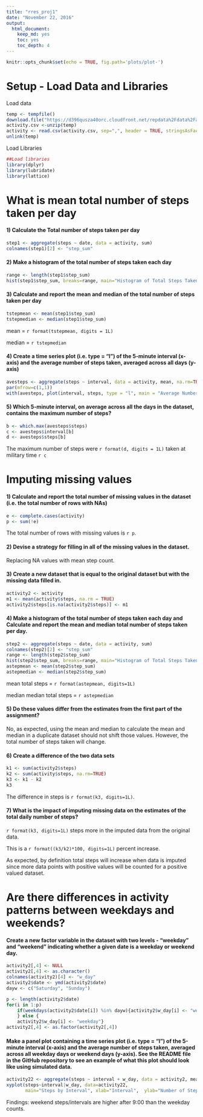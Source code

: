 ---
title: "rres_proj1"
date: "November 22, 2016"
output: 
  html_document: 
    keep_md: yes
    toc: yes
    toc_depth: 4
---

```{r setup, include=FALSE}
knitr::opts_chunk$set(echo = TRUE, fig.path='plots/plot-')

```
# Setup - Load Data and Libraries
Load data

```{r load_data, Include=TRUE, }
temp <- tempfile()
download.file("https://d396qusza40orc.cloudfront.net/repdata%2Fdata%2Factivity.zip",temp)
activity.csv <-unzip(temp)
activity <- read.csv(activity.csv, sep=",", header = TRUE, stringsAsFactors = FALSE)
unlink(temp)
```

Load Libraries
```{r libs, include=TRUE, results='hide', message=FALSE, warning=FALSE}
##Load libraries
library(dplyr)
library(lubridate)
library(lattice)
```

# What is mean total number of steps taken per day

#### 1) Calculate the Total number of steps taken per day
```{r tot_steps, include=TRUE}
step1 <- aggregate(steps ~ date, data = activity, sum)
colnames(step1)[2] <- "step_sum"
```

#### 2) Make a histogram of the total number of steps taken each day
```{r hist1, include=TRUE}
range <- length(step1$step_sum)
hist(step1$step_sum, breaks=range, main="Histogram of Total Steps Taken per Day", xlab = "Total Daily Steps", col = "green")
```

#### 3) Calculate and report the mean and median of the total number of steps taken per day
```{r mean_med, include=TRUE}
tstepmean <- mean(step1$step_sum)
tstepmedian <- median(step1$step_sum)
```
mean = `r format(tstepmean, digits = 1L)`

median = `r tstepmedian`

#### 4) Create a time series plot (i.e. type = "l") of the 5-minute interval (x-axis) and the average number of steps taken, averaged across all days (y-axis)

```{r avesteps, include=TRUE}
avesteps <- aggregate(steps ~ interval, data = activity, mean, na.rm=TRUE)
par(mfrow=c(1,1))
with(avesteps, plot(interval, steps, type = "l", main = "Average Number of Steps by 5min Interval averaged across all days", xlab = "5 min intervals over 24 hours period", ylab = "Number of steps"))
```

#### 5) Which 5-minute interval, on average across all the days in the dataset, contains the maximum number of steps?

```{r max_steps, include=TRUE}
b <- which.max(avesteps$steps)
c <- avesteps$interval[b]
d <- avesteps$steps[b]
```

The maximum number of steps were `r format(d, digits = 1L)` 
taken at military time `r c` 

# Imputing missing values

#### 1) Calculate and report the total number of missing values in the dataset (i.e. the total number of rows with NAs)

```{r missing, include=FALSE}
e <- complete.cases(activity)
p <- sum(!e) 
```

The total number of rows with missing values is `r p`.

#### 2) Devise a strategy for filling in all of the missing values in the dataset. 

Replacing NA values with mean step count.

#### 3) Create a new dataset that is equal to the original dataset but with the missing data filled in.

```{r new_dataset, include=TRUE}
activity2 <- activity 
m1 <- mean(activity$steps, na.rm = TRUE)
activity2$steps[is.na(activity2$steps)] <- m1
```

#### 4) Make a histogram of the total number of steps taken each day and Calculate and report the mean and median total number of steps taken per day. 

```{r histogram1, include=TRUE}
step2 <- aggregate(steps ~ date, data = activity, sum)
colnames(step2)[2] <- "step_sum"
range <- length(step2$step_sum)
hist(step2$step_sum, breaks=range, main="Histogram of Total Steps Taken per Day \n Imputed Dataset", xlab = "Total Daily Steps", col = "green")
astepmean <- mean(step2$step_sum)
astepmedian <- median(step2$step_sum)
```

mean total steps = `r format(astepmean, digits=1L)`

median median total steps = `r astepmedian`


#### 5) Do these values differ from the estimates from the first part of the assignment? 

No, as expected, using the mean and median to calculate the mean and median in a duplicate dataset should not shift those values.  However, the total number of steps taken will change.


#### 6) Create a difference of the two data sets

```{r totsteps_diff, include=TRUE}

k1 <- sum(activity2$steps) 
k2 <- sum(activity$steps, na.rm=TRUE) 
k3 <- k1 - k2
k3 
```

The difference in steps is `r format(k3, digits=1L)`.

#### 7) What is the impact of imputing missing data on the estimates of the total daily number of steps?

`r format(k3, digits=1L)` steps more in the imputed data from the original data. 

This is a `r format((k3/k2)*100, digits=1L)` percent increase.

As expected, by definition total steps will increase when data is imputed since more data points with positive values will be counted for a positive valued dataset.

# Are there differences in activity patterns between weekdays and weekends?

#### Create a new factor variable in the dataset with two levels - "weekday" and "weekend" indicating whether a given date is a weekday or weekend day.

```{r factor, include=TRUE}
activity2[,4] <- NULL
activity2[,4] <- as.character()
colnames(activity2)[4] <- "w_day"
activity2$date <- ymd(activity2$date)
dayw <- c("Saturday", "Sunday")

p <- length(activity2$date)
for(i in 1:p)
    if(weekdays(activity2$date[i]) %in% dayw){activity2$w_day[i] <- "weekend"
    } else {
    activity2$w_day[i] <- "weekday"}
activity2[,4] <- as.factor(activity2[,4])
```

#### Make a panel plot containing a time series plot (i.e. type = "l") of the 5-minute interval (x-axis) and the average number of steps taken, averaged across all weekday days or weekend days (y-axis). See the README file in the GitHub repository to see an example of what this plot should look like using simulated data.

```{r panel_plot, include=TRUE}
activity22 <- aggregate(steps ~ interval + w_day, data = activity2, mean)
xyplot(steps~interval|w_day, data=activity22, 
       main="Steps by Interval", xlab="Interval",  ylab="Number of Steps",layout=c(1,2), type="l", lwd=1, col="black")

```

Findings:  weekend steps/intervals are higher after 9:00 than the weekday counts.